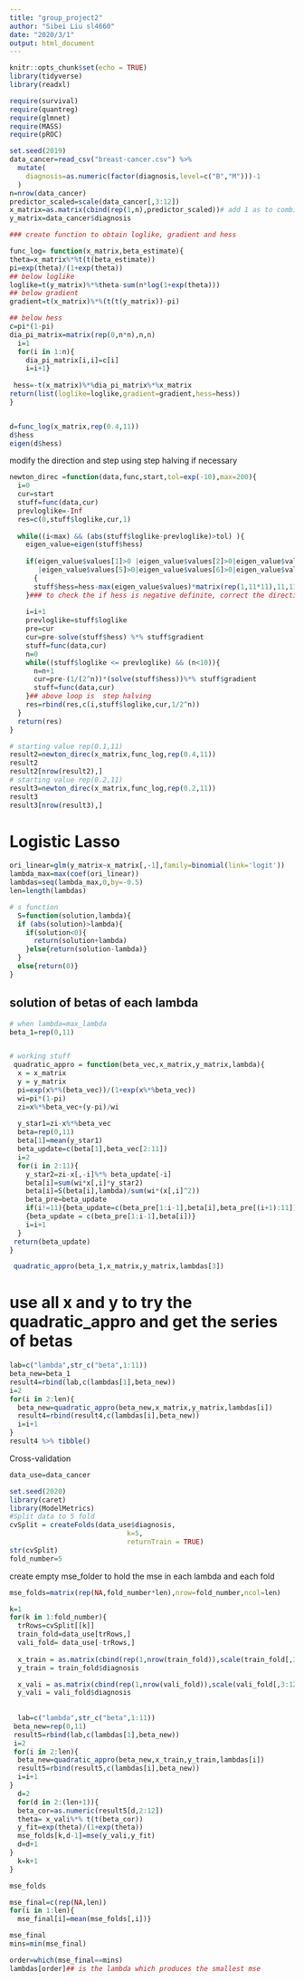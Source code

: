 ```yaml
---
title: "group_project2"
author: "Sibei Liu sl4660"
date: "2020/3/1"
output: html_document
---
```


```r
knitr::opts_chunk$set(echo = TRUE)
library(tidyverse)
library(readxl)

require(survival)
require(quantreg)
require(glmnet)
require(MASS)
require(pROC)

set.seed(2019)
data_cancer=read_csv("breast-cancer.csv") %>% 
  mutate(
    diagnosis=as.numeric(factor(diagnosis,level=c("B","M")))-1
  )
n=nrow(data_cancer)
predictor_scaled=scale(data_cancer[,3:12])
x_matrix=as.matrix(cbind(rep(1,n),predictor_scaled))# add 1 as to combine with beta_0
y_matrix=data_cancer$diagnosis

```


```r
### create function to obtain loglike, gradient and hess

func_log= function(x_matrix,beta_estimate){
theta=x_matrix%*%t(t(beta_estimate))
pi=exp(theta)/(1+exp(theta))
## below loglike
loglike=t(y_matrix)%*%theta-sum(n*log(1+exp(theta)))
## below gradient
gradient=t(x_matrix)%*%(t(t(y_matrix))-pi)

## below hess
c=pi*(1-pi)
dia_pi_matrix=matrix(rep(0,n*n),n,n)
  i=1
  for(i in 1:n){
    dia_pi_matrix[i,i]=c[i]
    i=i+1}
  
 hess=-t(x_matrix)%*%dia_pi_matrix%*%x_matrix
return(list(loglike=loglike,gradient=gradient,hess=hess))
}


d=func_log(x_matrix,rep(0.4,11))
d$hess
eigen(d$hess)
```


modify the direction and step using step halving if necessary
```r
newton_direc =function(data,func,start,tol=exp(-10),max=200){
  i=0
  cur=start
  stuff=func(data,cur)
  prevloglike=-Inf
  res=c(0,stuff$loglike,cur,1)
  
  while((i<max) && (abs(stuff$loglike-prevloglike)>tol) ){
    eigen_value=eigen(stuff$hess)
    
    if(eigen_value$values[1]>0 |eigen_value$values[2]>0|eigen_value$values[3]>0|eigen_value$values[4]>0
       |eigen_value$values[5]>0|eigen_value$values[6]>0|eigen_value$values[7]>0|eigen_value$values[8]>0|eigen_value$values[9]>0|eigen_value$values[10]>0|eigen_value$values[11]>0)
      {
      stuff$hess=hess-max(eigen_value$values)*matrix(rep(1,11*11),11,11)
    }### to check the if hess is negative definite, correct the direction
    
    i=i+1
    prevloglike=stuff$loglike
    pre=cur
    cur=pre-solve(stuff$hess) %*% stuff$gradient
    stuff=func(data,cur)
    n=0
    while((stuff$loglike <= prevloglike) && (n<10)){
      n=n+1
      cur=pre-(1/(2^n))*(solve(stuff$hess))%*% stuff$gradient
      stuff=func(data,cur)
    }## above loop is  step halving
    res=rbind(res,c(i,stuff$loglike,cur,1/2^n))
  }
  return(res)
}

# starting value rep(0.1,11)
result2=newton_direc(x_matrix,func_log,rep(0.4,11))
result2
result2[nrow(result2),]
# starting value rep(0.2,11)
result3=newton_direc(x_matrix,func_log,rep(0.2,11))
result3
result3[nrow(result3),]

```

# Logistic Lasso
```r
ori_linear=glm(y_matrix~x_matrix[,-1],family=binomial(link='logit'))
lambda_max=max(coef(ori_linear))
lambdas=seq(lambda_max,0,by=-0.5)
len=length(lambdas)

# s function
  S=function(solution,lambda){
  if (abs(solution)>lambda){
    if(solution<0){
      return(solution+lambda)
    }else{return(solution-lambda)}
  }
  else{return(0)}
}
```

## solution of betas of each lambda
```r
# when lambda=max_lambda
beta_1=rep(0,11)


# working stuff
 quadratic_appro = function(beta_vec,x_matrix,y_matrix,lambda){
  x = x_matrix
  y = y_matrix
  pi=exp(x%*%(beta_vec))/(1+exp(x%*%beta_vec))
  wi=pi*(1-pi)
  zi=x%*%beta_vec+(y-pi)/wi
  
  y_star1=zi-x%*%beta_vec
  beta=rep(0,11)
  beta[1]=mean(y_star1)
  beta_update=c(beta[1],beta_vec[2:11])
  i=2
  for(i in 2:11){
    y_star2=zi-x[,-i]%*% beta_update[-i]
    beta[i]=sum(wi*x[,i]*y_star2)
    beta[i]=S(beta[i],lambda)/sum(wi*(x[,i]^2))
    beta_pre=beta_update
    if(i!=11){beta_update=c(beta_pre[1:i-1],beta[i],beta_pre[(i+1):11])}else
    {beta_update = c(beta_pre[1:i-1],beta[i])}
    i=i+1
  }
 return(beta_update)
}

 quadratic_appro(beta_1,x_matrix,y_matrix,lambdas[3])
```

# use all x and y to try the  quadratic_appro and get the series of betas
```r
lab=c("lambda",str_c("beta",1:11))
beta_new=beta_1
result4=rbind(lab,c(lambdas[1],beta_new))
i=2
for(i in 2:len){
  beta_new=quadratic_appro(beta_new,x_matrix,y_matrix,lambdas[i])
  result4=rbind(result4,c(lambdas[i],beta_new))
  i=i+1
}
result4 %>% tibble()
```

Cross-validation
```r
data_use=data_cancer 

set.seed(2020)
library(caret)
library(ModelMetrics)
#Split data to 5 fold
cvSplit = createFolds(data_use$diagnosis,
                             k=5,
                             returnTrain = TRUE)
str(cvSplit)
fold_number=5
```


create empty mse_folder to hold the mse in each lambda and each fold
```r
mse_folds=matrix(rep(NA,fold_number*len),nrow=fold_number,ncol=len)
```


```r
k=1
for(k in 1:fold_number){
  trRows=cvSplit[[k]]
  train_fold=data_use[trRows,]
  vali_fold= data_use[-trRows,]
  
  x_train = as.matrix(cbind(rep(1,nrow(train_fold)),scale(train_fold[,3:12])))
  y_train = train_fold$diagnosis

  x_vali = as.matrix(cbind(rep(1,nrow(vali_fold)),scale(vali_fold[,3:12]))) 
  y_vali = vali_fold$diagnosis
  
  
  lab=c("lambda",str_c("beta",1:11))
 beta_new=rep(0,11)
 result5=rbind(lab,c(lambdas[1],beta_new))
 i=2
 for(i in 2:len){
  beta_new=quadratic_appro(beta_new,x_train,y_train,lambdas[i])
  result5=rbind(result5,c(lambdas[i],beta_new))
  i=i+1
}
  d=2
  for(d in 2:(len+1)){
  beta_cor=as.numeric(result5[d,2:12])
  theta= x_vali%*% t(t(beta_cor))
  y_fit=exp(theta)/(1+exp(theta))
  mse_folds[k,d-1]=mse(y_vali,y_fit)
  d=d+1
}
  k=k+1
}

mse_folds

mse_final=c(rep(NA,len))
for(i in 1:len){
  mse_final[i]=mean(mse_folds[,i])}

mse_final
mins=min(mse_final)

order=which(mse_final==mins)
lambdas[order]## is the lambda which produces the smallest mse
```




